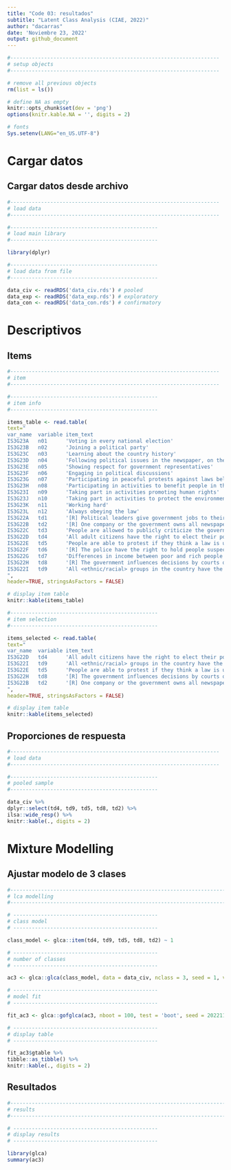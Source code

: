 ```yaml
---
title: "Code 03: resultados"
subtitle: "Latent Class Analysis (CIAE, 2022)"
author: "dacarras"
date: 'Noviembre 23, 2022'
output: github_document
---
```



```r

#--------------------------------------------------------------------
# setup objects
#--------------------------------------------------------------------

# remove all previous objects
rm(list = ls())

# define NA as empty
knitr::opts_chunk$set(dev = 'png')
options(knitr.kable.NA = '', digits = 2)

# fonts
Sys.setenv(LANG="en_US.UTF-8")


```


# Cargar datos

## Cargar datos desde archivo

```r

#--------------------------------------------------------------------
# load data
#--------------------------------------------------------------------

#------------------------------------------------
# load main library
#------------------------------------------------

library(dplyr)

#------------------------------------------------
# load data from file
#------------------------------------------------

data_civ <- readRDS('data_civ.rds') # pooled
data_exp <- readRDS('data_exp.rds') # exploratory
data_con <- readRDS('data_con.rds') # confirmatory

```

# Descriptivos

## Items

```r

#--------------------------------------------------------------------
# item
#--------------------------------------------------------------------

#------------------------------------------------
# item info
#------------------------------------------------

items_table <- read.table(
text="
var_name  variable item_text
IS3G23A   n01      'Voting in every national election'
IS3G23B   n02      'Joining a political party'
IS3G23C   n03      'Learning about the country history'
IS3G23D   n04      'Following political issues in the newspaper, on theradio, on TV or on the Internet'
IS3G23E   n05      'Showing respect for government representatives'
IS3G23F   n06      'Engaging in political discussions'
IS3G23G   n07      'Participating in peaceful protests against laws believed to be unjust'
IS3G23H   n08      'Participating in activities to benefit people in the <local community>'
IS3G23I   n09      'Taking part in activities promoting human rights'
IS3G23J   n10      'Taking part in activities to protect the environment'
IS3G23K   n11      'Working hard'
IS3G23L   n12      'Always obeying the law'
IS3G22A   td1      '[R] Political leaders give government jobs to their family members.'
IS3G22B   td2      '[R] One company or the government owns all newspapers in a country.'
IS3G22C   td3      'People are allowed to publicly criticize the government.'
IS3G22D   td4      'All adult citizens have the right to elect their political leaders.'
IS3G22E   td5      'People are able to protest if they think a law is unfair.'
IS3G22F   td6      '[R] The police have the right to hold people suspected of threatening national security in jail without trial.'
IS3G22G   td7      'Differences in income between poor and rich people are small.'
IS3G22H   td8      '[R] The government influences decisions by courts of justice.'
IS3G22I   td9      'All <ethnic/racial> groups in the country have the same rights.'
",
header=TRUE, stringsAsFactors = FALSE)

# display item table
knitr::kable(items_table)

#------------------------------------------------
# item selection
#------------------------------------------------

items_selected <- read.table(
text="
var_name  variable item_text
IS3G22D   td4      'All adult citizens have the right to elect their political leaders.'
IS3G22I   td9      'All <ethnic/racial> groups in the country have the same rights.'
IS3G22E   td5      'People are able to protest if they think a law is unfair.'
IS3G22H   td8      '[R] The government influences decisions by courts of justice.'
IS3G22B   td2      '[R] One company or the government owns all newspapers in a country.'
",
header=TRUE, stringsAsFactors = FALSE)

# display item table
knitr::kable(items_selected)

```

## Proporciones de respuesta

```r

#--------------------------------------------------------------------
# load data
#--------------------------------------------------------------------

#------------------------------------------------
# pooled sample
#------------------------------------------------

data_civ %>%
dplyr::select(td4, td9, td5, td8, td2) %>%
ilsa::wide_resp() %>%
knitr::kable(., digits = 2)


```

# Mixture Modelling

## Ajustar modelo de 3 clases

```r

#------------------------------------------------------------------------------
# lca modelling
#------------------------------------------------------------------------------

# -----------------------------------------------
# class model
# -----------------------------------------------

class_model <- glca::item(td4, td9, td5, td8, td2) ~ 1

# -----------------------------------------------
# number of classes
# -----------------------------------------------

ac3 <- glca::glca(class_model, data = data_civ, nclass = 3, seed = 1, verbose = FALSE)

# -----------------------------------------------
# model fit
# -----------------------------------------------

fit_ac3 <- glca::gofglca(ac3, nboot = 100, test = 'boot', seed = 20221122)

# -----------------------------------------------
# display table
# -----------------------------------------------

fit_ac3$gtable %>%
tibble::as_tibble() %>%
knitr::kable(., digits = 2)

```

## Resultados

```r

#------------------------------------------------------------------------------
# results
#------------------------------------------------------------------------------

# -----------------------------------------------
# display results
# -----------------------------------------------

library(glca)
summary(ac3)

```
